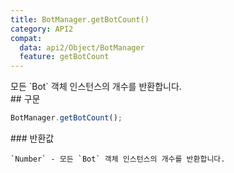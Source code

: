 ```yaml
---
title: BotManager.getBotCount()
category: API2
compat:
  data: api2/Object/BotManager
  feature: getBotCount
---
```


<Section>
  모든 `Bot` 객체 인스턴스의 개수를 반환합니다.
</Section>
<Section>
  ## 구문

  ~~~js
  BotManager.getBotCount();
  ~~~

  <Section>
    ### 반환값

    `Number` - 모든 `Bot` 객체 인스턴스의 개수를 반환합니다.
  </Section>
</Section>